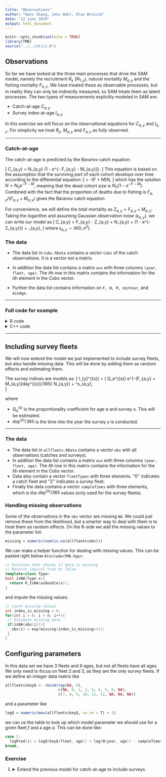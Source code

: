 ```yaml
---
title: "Observations"
author: "Hans Skaug, Jens Wahl, Olav Breivik"
date: "12 juni 2019"
output: html_document
---
```


```r
knitr::opts_chunk$set(echo = TRUE)
library(TMB)
source("../../utils.R")
```

## **Observations**

So far we have looked at the three main processes that drive the SAM model, namely the recruitment $R_{y}$ ($N_{1,y}$), natural mortality $M_{a,y}$ and the fishing mortality $F_{a,y}$. We have treated these as observable processes, but in reality they can only be indirectly measured, so SAM treats them
as latent processes. The two types of measurements explicitly modeled in SAM are: 

* Catch-at-age $C_{a,y}$
* Survey index-at-age $I_{a,y}$

In this exercise we will focus on the observational equations for $C_{a,y}$ and $I_{a,y}$. 
For simplicity we treat $R_{y}$, $M_{a,y}$ 
and $F_{a,y}$ as fully observed. 

***

### Catch-at-age

The catch-at-age is predicted by the Baranov catch equation: 

\[
  C_{a,y} = \frac{F_{a,y}}{F_{a,y} + M_{a,y}} N_{a,y} (1 - e^{- F_{a,y} - M_{a,y}}).
\]
This equation is based on the assumption that the surviving part of each cohort develops over time 
according to the differential equation: 
\[
  \frac{dN}{dt} = -(F + M)N,
\]
which has the solution $N = N_0 e^{-F-M}$, meaning that the dead cohort size is $N_0(1 - e^{-F-M})$. 
Combined with the fact that the proportion of deaths due to fishing is $F_{a,y}/(F_{a,y} + M_{a,y})$ gives the Baranov catch equation.   

For convenience, we will define the total mortality as $Z_{a,y} = F_{a,y} + M_{a,y}$. Taking the logarithm and assuming Gaussian observation noise ($\epsilon_{a,y}$), we can write our model as 
\[
  \log C_{a,y} = \log F_{a,y} - \log Z_{a,y} + \log N_{a,y} + \log(1 - e^{-Z_{a,y}}) + \epsilon_{a,y},
\]
where $\epsilon_{a,y} \sim N(0,\sigma^2)$. 

### The data 

* The data list in ```Cobs.RData``` contains a vector ```Cobs``` of the catch observations. It is a
vector not a matrix.

* In addition the data list contains a matrix ```aux``` with three columns ```(year, fleet, age)```.
The $i$th row in this matrix contains the information for the $i$th element in the Cobs vector.

* Further the data list contains information on ```F, N, M, minYear```, and ```minAge```. 

*** 


### Full code for example 
<details> 
  <summary> R code </summary> 
```r
include_source("Cobs.R", linesToInclud=c(1:999))
```
</details>

<details> <summary> C++ code</summary>
```r
include_source("Cobs.cpp", linesToInclud=c(1:999))
```
</details>


*** 

## Including survey fleets

We will now extend the model we just implemented to include survey fleets, but also handle missing data. This will be done by adding them as random effects and estimating them. 

The survey indices are models as: 
\[
  \log I_{y}^{(s)} = \log ( Q_a^{(s)} e^{-(F_{a,y} + M_{a,y})day^{(s)}/365} N_{a,y}) + \epsilon^s_{a,y},  
\]

where 

* $Q_a^{(s)}$ is the proportionality coefficient for age $a$ and survey $s$. This will be estimated. 
* $day^{(s)}/365$ is the time into the year the survey $s$ is conducted. 

***

### The data

* The data list in `allfleets.RData` contains a vector `obs` with all observations (catches
and surveys).
* In addition the data list contains a matrix ```aux``` with three columns ```(year, fleet, age)```.
The $i$th row in this matrix contains the information for the $i$th element in the Cobs vector.
* Data also contain a vector ```fleetTypes``` with three elements. ''0'' indicates a catch fleet
and ''2'' indicates a survey fleet.
* Finally the data contains a vector `sampleTimes` with three elements, which is the $day^{(s)}/365$
values (only used for the survey fleets).

### Handling missing observations

Some of the observations in the `obs` vector are missing `NA`. We could just remove these from the likelihood, but a smarter way to deal with them is to treat them as random effects. On the R-side we add the missing values to the parameter list: 
```r
missing = numeric(sum(is.na(allfleets$obs)))
```

We can make a helper function for dealing with missing values. This can be pasted right below `#include<TMB.hpp>`: 

```c++
// Function that checks if data is missing 
// Returns logical true or false
template<class Type> 
bool isNA(Type x){
  return R_IsNA(asDouble(x));
}
```

and impute the missing values: 

```c++
// count missing values 
int index_is_missing = 0; 
for(int i = 0; i < n; i++){
 // Estimate missing data
 if(isNA(obs(i))){
   obs(i) = exp(missing(index_is_missing++));
 }
}
```

## Configuring parameters 

In this data set we have 3 fleets and 9 ages, but not all fleets have all ages. We only need to focus on fleet 2 and 3, as they are the only survey fleets. If we define an integer data matrix like 

```r
allfleets$keyQ <- rbind(rep(NA, 9), 
                        c(NA, 0, 1, 2, 3, 4, 5, 6, NA),
                        c(7, 8, 9, 10, 11, 12, NA, NA, NA))
```

and a parameter like 

```r
logQ = numeric(max(allfleets$keyQ, na.rm = T) + 1)
```

we can us the table to look up which model parameter we should use for a given fleet $f$ and a age $a$. This can be done like: 

```c++ 
case 2:
  logPred(i) = logQ(keyQ(fleet, age)) + log(N(year, age)) - sampleTimes(fleet) * Z; 
break; 
```

### Exercise 

1. 
<details> 
  <summary> Extend the previous model for catch-at-age to include surveys. </summary> 
